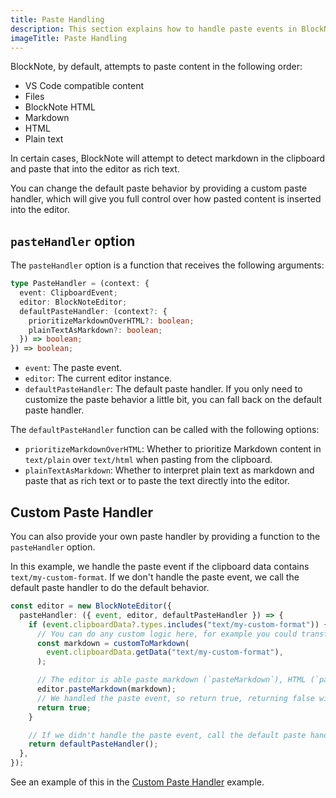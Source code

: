 ```yaml
---
title: Paste Handling
description: This section explains how to handle paste events in BlockNote.
imageTitle: Paste Handling
---
```


BlockNote, by default, attempts to paste content in the following order:

- VS Code compatible content
- Files
- BlockNote HTML
- Markdown
- HTML
- Plain text

<Callout type="info">
  In certain cases, BlockNote will attempt to detect markdown in the clipboard
  and paste that into the editor as rich text.
</Callout>

You can change the default paste behavior by providing a custom paste handler, which will give you full control over how pasted content is inserted into the editor.

## `pasteHandler` option

The `pasteHandler` option is a function that receives the following arguments:

```ts
type PasteHandler = (context: {
  event: ClipboardEvent;
  editor: BlockNoteEditor;
  defaultPasteHandler: (context?: {
    prioritizeMarkdownOverHTML?: boolean;
    plainTextAsMarkdown?: boolean;
  }) => boolean;
}) => boolean;
```

- `event`: The paste event.
- `editor`: The current editor instance.
- `defaultPasteHandler`: The default paste handler. If you only need to customize the paste behavior a little bit, you can fall back on the default paste handler.

The `defaultPasteHandler` function can be called with the following options:

- `prioritizeMarkdownOverHTML`: Whether to prioritize Markdown content in `text/plain` over `text/html` when pasting from the clipboard.
- `plainTextAsMarkdown`: Whether to interpret plain text as markdown and paste that as rich text or to paste the text directly into the editor.

## Custom Paste Handler

You can also provide your own paste handler by providing a function to the `pasteHandler` option.

In this example, we handle the paste event if the clipboard data contains `text/my-custom-format`. If we don't handle the paste event, we call the default paste handler to do the default behavior.

```ts
const editor = new BlockNoteEditor({
  pasteHandler: ({ event, editor, defaultPasteHandler }) => {
    if (event.clipboardData?.types.includes("text/my-custom-format")) {
      // You can do any custom logic here, for example you could transform the clipboard data before pasting it
      const markdown = customToMarkdown(
        event.clipboardData.getData("text/my-custom-format"),
      );

      // The editor is able paste markdown (`pasteMarkdown`), HTML (`pasteHTML`), or plain text (`pasteText`)
      editor.pasteMarkdown(markdown);
      // We handled the paste event, so return true, returning false will cancel the paste event
      return true;
    }

    // If we didn't handle the paste event, call the default paste handler to do the default behavior
    return defaultPasteHandler();
  },
});
```

See an example of this in the [Custom Paste Handler](/examples/basic/custom-paste-handler) example.
